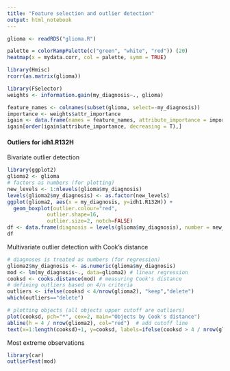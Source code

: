 ```yaml
---
title: "Feature selection and outlier detection"
output: html_notebook
---
```


```r
glioma <- readRDS("glioma.R")
```

```r
palette = colorRampPalette(c("green", "white", "red")) (20)
heatmap(x = mydata.corr, col = palette, symm = TRUE)
```


```r
library(Hmisc)
rcorr(as.matrix(glioma))
```

```r
library(FSelector)
weights <- information.gain(my_diagnosis~., glioma)
```

```r
feature_names <- colnames(subset(glioma, select=-my_diagnosis))
importance <- weights$attr_importance
igain <- data.frame(names = feature_names, attribute_importance = importance)
igain[order(igain$attribute_importance, decreasing = T),]
```

#### Outliers for idh1.R132H
Bivariate outlier detection
```r
library(ggplot2)
glioma2 <- glioma
# factors as numbers (for plotting)
new_levels <- 1:nlevels(glioma$my_diagnosis)
levels(glioma2$my_diagnosis) <- as.factor(new_levels)
ggplot(glioma2, aes(x = my_diagnosis, y=idh1.R132H)) +
  geom_boxplot(outlier.colour="red", 
             outlier.shape=16,
             outlier.size=2, notch=FALSE)
df <- data.frame(diagnosis = levels(glioma$my_diagnosis), number = new_levels)
df
```

Multivariate outlier detection with Cook's distance
```r
# diagnoses is treated as numbers (for regression)
glioma2$my_diagnosis <- as.numeric(glioma$my_diagnosis)
mod <- lm(my_diagnosis~., data=glioma2) # linear regression
cooksd <- cooks.distance(mod) # measuring Cook's distance
# defining outliers based on 4/n criteria
outliers <- ifelse(cooksd < 4/nrow(glioma2), "keep","delete")
which(outliers=="delete")
```

```r
# plotting objects (all objects upper cutoff are outliers)
plot(cooksd, pch="*", cex=2, main="Objects by Cook's distance")
abline(h = 4 / nrow(glioma2), col="red")  # add cutoff line
text(x=1:length(cooksd)+1, y=cooksd, labels=ifelse(cooksd > 4 / nrow(glioma2), names(cooksd),""), col="red")  # add labels 
```

Most extreme observations
```r
library(car)
outlierTest(mod)
```